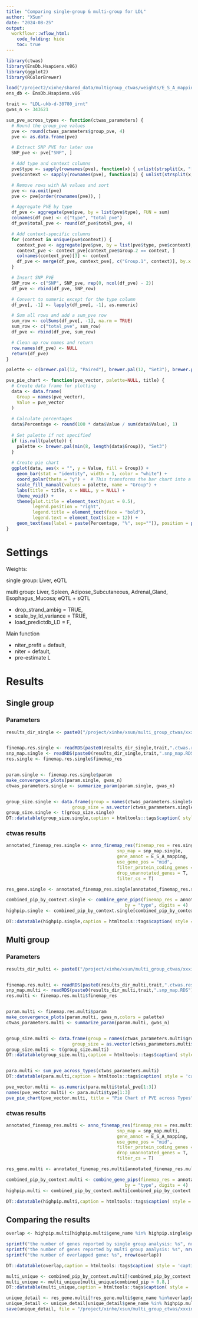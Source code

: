 ```yaml
---
title: "Comparing single-group & multi-group for LDL"
author: "XSun"
date: "2024-08-25"
output:
  workflowr::wflow_html:
    code_folding: hide
    toc: true
---
```


```r
library(ctwas)
library(EnsDb.Hsapiens.v86)
library(ggplot2)
library(RColorBrewer)

load("/project2/xinhe/shared_data/multigroup_ctwas/weights/E_S_A_mapping_updated.RData")
ens_db <- EnsDb.Hsapiens.v86

trait <- "LDL-ukb-d-30780_irnt"
gwas_n <- 343621

sum_pve_across_types <- function(ctwas_parameters) {
  # Round the group_pve values
  pve <- round(ctwas_parameters$group_pve, 4)
  pve <- as.data.frame(pve)

  # Extract SNP PVE for later use
  SNP_pve <- pve["SNP", ]

  # Add type and context columns
  pve$type <- sapply(rownames(pve), function(x) { unlist(strsplit(x, "[|]"))[1] })
  pve$context <- sapply(rownames(pve), function(x) { unlist(strsplit(x, "[|]"))[2] })

  # Remove rows with NA values and sort
  pve <- na.omit(pve)
  pve <- pve[order(rownames(pve)), ]

  # Aggregate PVE by type
  df_pve <- aggregate(pve$pve, by = list(pve$type), FUN = sum)
  colnames(df_pve) <- c("type", "total_pve")
  df_pve$total_pve <- round(df_pve$total_pve, 4)

  # Add context-specific columns
  for (context in unique(pve$context)) {
    context_pve <- aggregate(pve$pve, by = list(pve$type, pve$context), FUN = sum)
    context_pve <- context_pve[context_pve$Group.2 == context, ]
    colnames(context_pve)[3] <- context
    df_pve <- merge(df_pve, context_pve[, c("Group.1", context)], by.x = "type", by.y = "Group.1", all.x = TRUE)
  }

  # Insert SNP PVE
  SNP_row <- c("SNP", SNP_pve, rep(0, ncol(df_pve) - 2))
  df_pve <- rbind(df_pve, SNP_row)

  # Convert to numeric except for the type column
  df_pve[, -1] <- lapply(df_pve[, -1], as.numeric)

  # Sum all rows and add a sum_pve row
  sum_row <- colSums(df_pve[, -1], na.rm = TRUE)
  sum_row <- c("total_pve", sum_row)
  df_pve <- rbind(df_pve, sum_row)

  # Clean up row names and return
  row.names(df_pve) <- NULL
  return(df_pve)
}

palette <- c(brewer.pal(12, "Paired"), brewer.pal(12, "Set3"), brewer.pal(6, "Dark2"))

pve_pie_chart <- function(pve_vector, palette=NULL, title) {
  # Create data frame for plotting
  data <- data.frame(
    Group = names(pve_vector),
    Value = pve_vector
  )
  
  # Calculate percentages
  data$Percentage <- round(100 * data$Value / sum(data$Value), 1)
  
  # Set palette if not specified
  if (is.null(palette)) {
    palette <- brewer.pal(min(8, length(data$Group)), "Set3")
  }
  
  # Create pie chart
  ggplot(data, aes(x = "", y = Value, fill = Group)) +
    geom_bar(stat = "identity", width = 1, color = "white") +
    coord_polar(theta = "y") +  # This transforms the bar chart into a pie chart
    scale_fill_manual(values = palette, name = "Group") +
    labs(title = title, x = NULL, y = NULL) +
    theme_void() +
    theme(plot.title = element_text(hjust = 0.5), 
          legend.position = "right", 
          legend.title = element_text(face = "bold"), 
          legend.text = element_text(size = 12)) +
    geom_text(aes(label = paste(Percentage, "%", sep="")), position = position_stack(vjust = 0.5))
}
```


# Settings

Weights: 

single group: Liver, eQTL

multi group: Liver, Spleen, Adipose_Subcutaneous, Adrenal_Gland, Esophagus_Mucosa; eQTL + sQTL


- drop_strand_ambig = TRUE,
- scale_by_ld_variance = TRUE,
- load_predictdb_LD = F,

Main function

- niter_prefit = default,
- niter = default,
- pre-estimate L

# Results

## Single group


### Parameters

```r

results_dir_single <- paste0("/project/xinhe/xsun/multi_group_ctwas/xxxintalk/results_predictdb_main_single/",trait,"/")


finemap.res.single <- readRDS(paste0(results_dir_single,trait,".ctwas.res.RDS"))
snp_map.single <- readRDS(paste0(results_dir_single,trait,".snp_map.RDS"))
res.single <- finemap.res.single$finemap_res


param.single <- finemap.res.single$param
make_convergence_plots(param.single, gwas_n)
ctwas_parameters.single <- summarize_param(param.single, gwas_n)


group_size.single <- data.frame(group = names(ctwas_parameters.single$group_size),
                         group_size = as.vector(ctwas_parameters.single$group_size))
group_size.single <- t(group_size.single)
DT::datatable(group_size.single,caption = htmltools::tags$caption( style = 'caption-side: topleft; text-align = left; color:black;','Group size'),options = list(pageLength = 5) )

```


### ctwas results 


```r
annotated_finemap_res.single <- anno_finemap_res(finemap_res = res.single,
                                          snp_map = snp_map.single,
                                          gene_annot = E_S_A_mapping,
                                          use_gene_pos = "mid",
                                          filter_protein_coding_genes = T,
                                          drop_unannotated_genes = T,
                                          filter_cs = T)

res_gene.single <- annotated_finemap_res.single[annotated_finemap_res.single$type != "SNP",]

combined_pip_by_context.single <- combine_gene_pips(finemap_res = annotated_finemap_res.single,
                                             by = "type", digits = 4)
highpip.single <- combined_pip_by_context.single[combined_pip_by_context.single$combined_pip > 0.8,]

DT::datatable(highpip.single,caption = htmltools::tags$caption( style = 'caption-side: topleft; text-align = left; color:black;','Genes with PIP > 0.8'),options = list(pageLength = 5) )


```



## Multi group

### Parameters

```r

results_dir_multi <- paste0("/project/xinhe/xsun/multi_group_ctwas/xxxintalk/results_predictdb_main_multi/",trait,"/")


finemap.res.multi <- readRDS(paste0(results_dir_multi,trait,".ctwas.res.RDS"))
snp_map.multi <- readRDS(paste0(results_dir_multi,trait,".snp_map.RDS"))
res.multi <- finemap.res.multi$finemap_res


param.multi <- finemap.res.multi$param
make_convergence_plots(param.multi, gwas_n,colors = palette)
ctwas_parameters.multi <- summarize_param(param.multi, gwas_n)


group_size.multi <- data.frame(group = names(ctwas_parameters.multi$group_size),
                         group_size = as.vector(ctwas_parameters.multi$group_size))
group_size.multi <- t(group_size.multi)
DT::datatable(group_size.multi,caption = htmltools::tags$caption( style = 'caption-side: topleft; text-align = left; color:black;','Group size'),options = list(pageLength = 5) )


para.multi <- sum_pve_across_types(ctwas_parameters.multi)
DT::datatable(para.multi,caption = htmltools::tags$caption( style = 'caption-side: topleft; text-align = left; color:black;','Heritability contribution by contexts'),options = list(pageLength = 5) )

pve_vector.multi <- as.numeric(para.multi$total_pve[1:3])
names(pve_vector.multi) <- para.multi$type[1:3]
pve_pie_chart(pve_vector.multi, title = "Pie Chart of PVE across Types", palette)
```


### ctwas results 


```r
annotated_finemap_res.multi <- anno_finemap_res(finemap_res = res.multi,
                                          snp_map = snp_map.multi,
                                          gene_annot = E_S_A_mapping,
                                          use_gene_pos = "mid",
                                          filter_protein_coding_genes = T,
                                          drop_unannotated_genes = T,
                                          filter_cs = T)

res_gene.multi <- annotated_finemap_res.multi[annotated_finemap_res.multi$type != "SNP",]

combined_pip_by_context.multi <- combine_gene_pips(finemap_res = annotated_finemap_res.multi,
                                             by = "type", digits = 4)
highpip.multi <- combined_pip_by_context.multi[combined_pip_by_context.multi$combined_pip > 0.8,]

DT::datatable(highpip.multi,caption = htmltools::tags$caption( style = 'caption-side: topleft; text-align = left; color:black;','Genes with PIP > 0.8'),options = list(pageLength = 5) )


```




## Comparing the results

```r

overlap <- highpip.multi[highpip.multi$gene_name %in% highpip.single$gene_name,]

sprintf("the number of genes reported by single group analysis: %s", nrow(highpip.single))
sprintf("the number of genes reported by multi group analysis: %s", nrow(highpip.multi))
sprintf("the number of overlapped gene: %s", nrow(overlap))

DT::datatable(overlap,caption = htmltools::tags$caption( style = 'caption-side: topleft; text-align = left; color:black;','overlapped genes'),options = list(pageLength = 5) )

multi_unique <- combined_pip_by_context.multi[!combined_pip_by_context.multi$gene_name %in% overlap$gene_name,]
multi_unique <- multi_unique[multi_unique$combined_pip > 0.8,]
DT::datatable(multi_unique,caption = htmltools::tags$caption( style = 'caption-side: topleft; text-align = left; color:black;','Unique genes -- multi group'),options = list(pageLength = 5) )

unique_detail <- res_gene.multi[!res_gene.multi$gene_name %in%overlap$gene_name,]
unique_detail <- unique_detail[unique_detail$gene_name %in% highpip.multi$gene_name,]
save(unique_detail, file = "/project/xinhe/xsun/multi_group_ctwas/xxxintalk/unique_detail.rdata")
```



